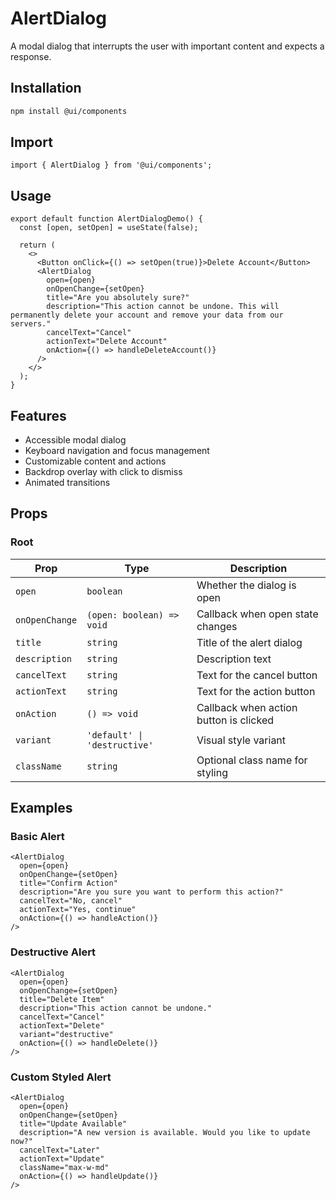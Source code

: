 # AlertDialog

A modal dialog that interrupts the user with important content and expects a response.

## Installation

```bash
npm install @ui/components
```

## Import

```tsx
import { AlertDialog } from '@ui/components';
```

## Usage

```tsx
export default function AlertDialogDemo() {
  const [open, setOpen] = useState(false);

  return (
    <>
      <Button onClick={() => setOpen(true)}>Delete Account</Button>
      <AlertDialog
        open={open}
        onOpenChange={setOpen}
        title="Are you absolutely sure?"
        description="This action cannot be undone. This will permanently delete your account and remove your data from our servers."
        cancelText="Cancel"
        actionText="Delete Account"
        onAction={() => handleDeleteAccount()}
      />
    </>
  );
}
```

## Features

- Accessible modal dialog
- Keyboard navigation and focus management
- Customizable content and actions
- Backdrop overlay with click to dismiss
- Animated transitions

## Props

### Root

| Prop | Type | Description |
| ---------------------- | --------------------- | ------------------------------- |
| `open` | `boolean` | Whether the dialog is open |
| `onOpenChange` | `(open: boolean) => void` | Callback when open state changes |
| `title` | `string` | Title of the alert dialog |
| `description` | `string` | Description text |
| `cancelText` | `string` | Text for the cancel button |
| `actionText` | `string` | Text for the action button |
| `onAction` | `() => void` | Callback when action button is clicked |
| `variant` | `'default' \| 'destructive'` | Visual style variant |
| `className` | `string` | Optional class name for styling |

## Examples

### Basic Alert

```tsx
<AlertDialog
  open={open}
  onOpenChange={setOpen}
  title="Confirm Action"
  description="Are you sure you want to perform this action?"
  cancelText="No, cancel"
  actionText="Yes, continue"
  onAction={() => handleAction()}
/>
```

### Destructive Alert

```tsx
<AlertDialog
  open={open}
  onOpenChange={setOpen}
  title="Delete Item"
  description="This action cannot be undone."
  cancelText="Cancel"
  actionText="Delete"
  variant="destructive"
  onAction={() => handleDelete()}
/>
```

### Custom Styled Alert

```tsx
<AlertDialog
  open={open}
  onOpenChange={setOpen}
  title="Update Available"
  description="A new version is available. Would you like to update now?"
  cancelText="Later"
  actionText="Update"
  className="max-w-md"
  onAction={() => handleUpdate()}
/>
```